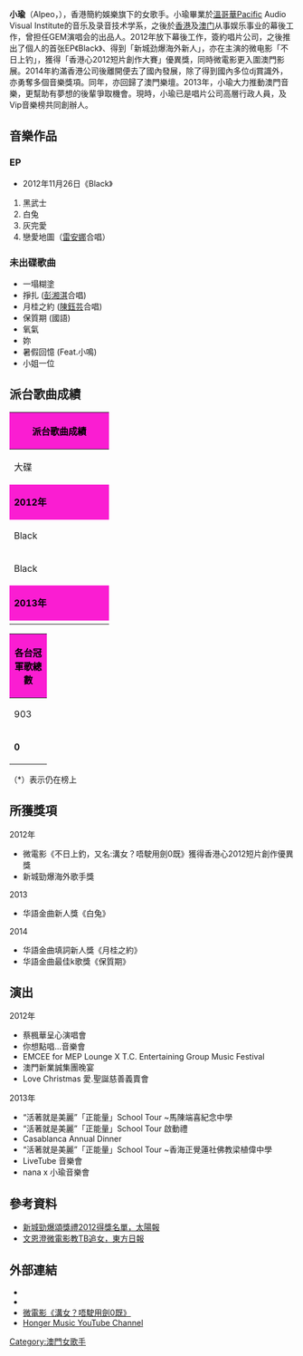{{blpsources|time=2021-06-01}}
{{藝人
| 姓名 = 小瑜
| 類型 = 女歌手
| 圖片 = Alpeo Siu Yu.jpg
| 圖片簡介 = 1/11/2015 紅磡黃埔新天地
| 英文名 = Alpeo
| 出生日期 = 10月20日
| 出生地點 = {{MAC-1976}}
| 國籍 = {{CNMO}}
| 語言 = [[廣東話|廣東話]]、[[英語|英語]]、[[國語|國語]]
| 音樂類型 = [[粵語流行音樂|粵語流行音樂]]
| 職業 = [[演員|演員]]、[[歌手|歌手]]
| 出道作 = 《黑武士》
| 活躍年代 = 2012年至今
| 唱片公司 = [[框格音乐|框格音乐]]（2012－2014）<br>[[簡約娛樂|簡約娛樂]]（2015－）
| 相關團體 = 
}}

'''小瑜'''（Alpeo，{{bd||10月20日||}}），香港簡約娛樂旗下的女歌手。小瑜畢業於[[溫哥華|溫哥華]]Pacific Audio Visual Institute的音乐及录音技术学系，之後於[[香港|香港]]及[[澳门|澳门]]从事娱乐事业的幕後工作，曾担任GEM演唱会的出品人。2012年放下幕後工作，簽約唱片公司，之後推出了個人的首张EP《Black》、得到「新城劲爆海外新人」，亦在主演的微电影「不日上钓」，獲得「香港心2012短片創作大賽」優異獎，同時微電影更入圍澳門影展。2014年約滿香港公司後離開便去了國內發展，除了得到國內多位dj賞識外，亦勇奪多個音樂獎項。同年，亦回歸了澳門樂壇。2013年，小瑜大力推動澳門音樂，更幫助有夢想的後輩爭取機會。現時，小瑜已是唱片公司高層行政人員，及Vip音樂榜共同創辦人。

== 音樂作品 ==
===EP===
* 2012年11月26日《Black》
# 黑武士
# 白兔
# 灰完愛
# 戀愛地圖（[[雷安娜|雷安娜]]合唱）

===未出碟歌曲===
*一塌糊塗
*掙扎 ([[彭湘淇|彭湘淇]]合唱)
*月桂之約 ([[陳鈺芸|陳鈺芸]]合唱)
*保質期 (國語)
*氧氣 
*妳
*暑假回憶 (Feat.小鳴)
*小姐一位

==派台歌曲成績==
{| class="wikitable" cellpadding="1"
|-
! style="background:#FA1DD2; color:black" colspan="7" | '''派台歌曲成績'''
|-
| width="160"| 大碟 || width="160"| 歌曲 || width="50"| 903 || width="50"| RTHK || width="50"| 997 || width="50"| TVB || width="260"| 備註
|-
! style="background:#FA1DD2; color:black" colspan="7" | '''2012年'''
|-
| Black || 黑武士 || - || - || - || - || 
|-
| Black || 灰完愛 || - || - || 11 || - || 
|-
! style="background:#FA1DD2; color:black" colspan="7" | '''2013年'''
|-
|  || 掙扎 || - || - || - || - || [[彭湘淇|彭湘淇]]合唱
|}
{| class="wikitable" cellpadding="1"
|-
! style="background:#FA1DD2; color:black" colspan="7" | '''各台冠軍歌總數'''
|-
| width="50"| 903 || width="50"| RTHK || width="50"| 997 || width="50"| TVB || width="160"| 備註
|-
| '''0''' || '''0''' || '''0''' || '''0''' || '''四台冠軍歌總數：0'''
|}

（*）表示仍在榜上

== 所獲獎項 ==
2012年
* 微電影《不日上釣，又名:溝女？唔駛用劍0既》獲得香港心2012短片創作優異獎
* 新城勁爆海外歌手獎

2013

*华語金曲新人獎《白兔》

2014
*华語金曲填詞新人獎《月桂之約》
*华語金曲最佳k歌獎《保質期》

== 演出 ==
2012年
* 蔡楓華呈心演唱會
* 你想點唱…音樂會
* EMCEE for MEP Lounge X T.C. Entertaining Group Music Festival
* 澳門新業誠集團晚宴
* Love Christmas 愛.聖誕慈善義賣會

2013年
* “活著就是美麗”「正能量」School Tour ~馬陳端喜紀念中學
* “活著就是美麗”「正能量」School Tour 啟動禮
* Casablanca Annual Dinner
* “活著就是美麗”「正能量」School Tour ~香海正覺蓮社佛教梁植偉中學
* LiveTube 音樂會
* nana x 小瑜音樂會

== 參考資料 ==
* [http://the-sun.on.cc/cnt/news/20121228/00407_075.html 新城勁爆頌獎禮2012得獎名單，太陽報] {{Wayback|url=http://the-sun.on.cc/cnt/news/20121228/00407_075.html |date=20130125002916 }}
* [http://orientaldaily.on.cc/cnt/entertainment/20121228/00282_046.html 文恩澄微電影教TB追女，東方日報] {{Wayback|url=http://orientaldaily.on.cc/cnt/entertainment/20121228/00282_046.html |date=20121231030853 }}

== 外部連結 ==
*{{facebook|Alpeosiuyu}}
*{{sinaweibo|u/1717611660}}
*[http://www.youtube.com/watch?v=6ZqkwOUoN80 微電影《溝女？唔駛用劍0既》] {{Wayback|url=http://www.youtube.com/watch?v=6ZqkwOUoN80 |date=20130409233023 }}
*[http://www.youtube.com/user/HongerMusicVenture Honger Music YouTube Channel] {{Wayback|url=http://www.youtube.com/user/HongerMusicVenture |date=20120831001110 }}

[[Category:澳門女歌手|Category:澳門女歌手]]